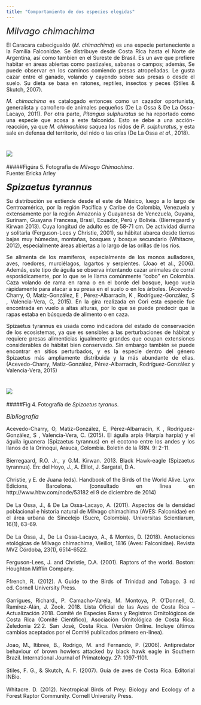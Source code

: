 ---
title: "Comportamiento de dos especies elegidas"
---

 <font size=5>
 *Milvago chimachima*
 </font>
 
<p align="justify">
El Caracara cabecigualdo (*M. chimachima*) es una especie perteneciente a la Familia Falconidae. Se distribuye desde Costa Rica hasta el Norte de Argentina, así como tambien en el Sureste de Brasil. Es un ave que prefiere habitar en áreas abiertas como pastizales, sabanas o campos; además, Se puede observar en los caminos comiendo presas atropelladas. Le gusta cazar entre el ganado, volando y cayendo sobre sus presas o desde el suelo. Su dieta se basa en ratones, reptiles, insectos y peces (Stiles & Skutch, 2007). 
</p>
<p align="justify">
*M. chimachima* es catalogado entonces como un cazador oportunista, generalista y carroñero de animales pequeños (De La Ossa & De La Ossa-Lacayo, 2011). Por otra parte, *Pitangus sulphuratus* se ha reportado como una especie que acosa a este falconido. Esto se debe a una acción-reacción, ya que *M. chimachima* saquea los nidos de *P. sulphuratus*, y esta sale en defensa del territorio, del nido o las crías (De La Ossa *et al*., 2018).   
</p>

# ![](imagenes/p.jpg.jpg)
#####Figúra 5. Fotografía de _Milvago Chimachima_.  
Fuente: Ericka Arley 

<font size=5>
**_Spizaetus tyrannus_**
 </font>

<p align="justify">
Su distribución se extiende desde el este de México, luego a lo largo de Centroamérica, por la región Pacífica y Caribe de Colombia, Venezuela y extensamente por la región Amazonia y Guayanesa de Venezuela, Guyana, Surinam, Guayana Francesa, Brasil, Ecuador, Perú y Bolivia. (Bierregaard y Kirwan 2013). Cuya longitud de adulto es de 58-71 cm. De actividad  diurna y solitaria  (Ferguson-Lees y Christie, 2001), su hábitat abarca desde tierras bajas muy húmedas, montañas, bosques y bosque secundario (Whitacre, 2012), especialmente áreas abiertas a lo largo de las orillas de los ríos.
</p>
<p align="justify">
Se alimenta de los mamíferos, especialmente de los monos aulladores, aves, roedores, murciélagos, lagartos y serpientes. (Joao et al., 2006). Además, este tipo de águila se observa intentando cazar animales de corral esporádicamente, por lo que se le llama comúnmente “cobo” en Colombia. Caza volando de rama en rama o en el borde del bosque, luego vuela rápidamente para atacar a su presa en el suelo o en los árboles. (Acevedo-Charry, O, Matiz-González, E , Pérez-Albarracín, K , Rodríguez-González, S , Valencia-Vera, C, 2015). En la gira realizada en Cori esta especie fue encontrada en vuelo a altas alturas, por lo que se puede predecir que la rapas estaba en búsqueda de alimento o en caza.
</p>
<p align="justify">
Spizaetus tyrannus es usada como indicadora del estado de conservación de los ecosistemas, ya que es sensibles a las perturbaciones de hábitat y requiere presas alimenticias igualmente grandes que ocupan extensiones considerables de hábitat bien conservado.  Sin embargo también se puede encontrar en sitios perturbados, y es la especie dentro del género Spizaetus más ampliamente distribuida y la más abundante de ellas. (Acevedo-Charry, Matiz-González, Pérez-Albarracín, Rodríguez-González y Valencia-Vera, 2015)
</p>

# ![](imagenes/s.jpg)
#####Fig 4. Fotografía de *Spizaetus tyranus*.



<font size=3>
*Bibliografía*
 </font>
 
<p align="justify">
 Acevedo-Charry, O, Matiz-González, E, Pérez-Albarracín, K , Rodríguez-González, S , Valencia-Vera, C. (2015). El águila arpía (Harpía harpia) y el águila iguanera (Spizaetus tyrannus) en el ecotono entre los andes y los llanos de la Orinoqui, Arauca, Colombia. Boletín de la RRN. 9: 2-11. 
\
\
Bierregaard, R.O. Jr., y G.M. Kirwan. 2013. Black Hawk-eagle (Spizaetus tyrannus). En: del Hoyo, J., A. Elliot, J. Sargatal, D.A.
\
\
Christie, y E. de Juana (eds). Handbook of the Birds of the World Alive. Lynx Edicions, Barcelona. (consultado en línea en http://www.hbw.com/node/53182 el 9 de diciembre de 2014) 
\
\
De La Ossa, J., & De La Ossa-Lacayo, A. (2011). Aspectos de la densidad poblacional e historia natural de Milvago chimachima (AVES: Falconidae) en el área urbana de Sincelejo (Sucre, Colombia). Universitas Scientiarum, 16(1), 63-69.
\
\
De La Ossa, J., De La Ossa-Lacayo, A., & Montes, D. (2018). Anotaciones etológicas de Milvago chimachima, Vieillot, 1816 (Aves: Falconidae). Revista MVZ Córdoba, 23(1), 6514-6522.
\
\
Ferguson-Lees, J. and Christie, D.A. (2001). Raptors of the world. Boston: Houghton Mifflin Company.
\
\
Ffrench, R. (2012). A Guide to the Birds of Trinidad and Tobago. 3 rd ed. Cornell University Press.
\
\
Garrigues, Richard., P. Camacho-Varela, M. Montoya, P. O’Donnell, O. Ramírez-Alán, J. Zook. 2018. Lista Oficial de las Aves de Costa Rica – Actualización 2018. Comité de Especies Raras y Registros Ornitológicos de Costa Rica (Comité Científico), Asociación Ornitológica de Costa Rica. Zeledonia 22:2. San José, Costa Rica. (Versión Online. Incluye últimos cambios aceptados por el Comité publicados primero en-línea).
\
\
Joao, M., Itibree, B., Rodrigo, M. and Fernando, P. (2006). Antipredator behaviour of brown howlers attacked by black hawk eagle in Southern Brazil. International Journal of Primatology. 27: 1097-1101.
\
\
Stiles, F. G., & Skutch, A. F. (2007). Guía de aves de Costa Rica. Editorial INBio.
\
\
Whitacre. D. (2012). Neotropical Birds of Prey: Biology and Ecology of a Forest Raptor Community. Cornell University Press.
</p>

